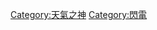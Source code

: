 {{Commons_category}}
{{Category_main|雷神列表}}

[[Category:天氣之神|Category:天氣之神]]
[[Category:閃電|Category:閃電]]